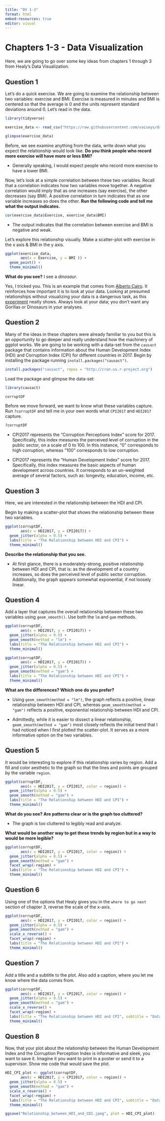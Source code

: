```yaml
---
title: "DV 1-3"
format: html
embed-resources: true
editor: visual
---
```


# Chapters 1-3 - Data Visualization

Here, we are going to go over some key ideas from chapters 1 through 3 from Healy's Data Visualization.

## Question 1

Let's do a quick exercise. We are going to examine the relationship between two variables: exercise and BMI. Exercise is measured in minutes and BMI is centered so that the average is 0 and the units represent standard deviations around 0. Let's read in the data.

```r
library(tidyverse)
```

```r
exercise_data <- read_csv("https://raw.githubusercontent.com/vaiseys/dav-course/main/Data/visualize_data.csv")

glimpse(exercise_data)
```

Before, we see examine anything from the data, write down what you expect the relationship would look like. **Do you think people who record more exercise will have more or less BMI?**

-   Generally speaking, I would expect people who record more exercise to have a lower BMI.

Now, let's look at a simple correlation between these two variables. Recall that a correlation indicates how two variables move together. A negative correlation would imply that as one increases (say exercise), the other decreases (say BMI). A positive correlation in turn indicates that as one variable increases so does the other. **Run the following code and tell me what the output indicates.**

```r
cor(exercise_data$Exercise, exercise_data$BMI)
```

-   The output indicates that the correlation between exercise and BMI is negative and weak.

Let's explore this relationship visually. Make a scatter-plot with exercise in the x axis & BMI in the y axis.

```r
ggplot(exercise_data,
       aes(x = Exercise, y = BMI )) +
  geom_point() +
  theme_minimal()
```

**What do you see?** I see a *dinosaur*.

Yes, I tricked you. This is an example that comes from [Alberto Cairo](https://twitter.com/AlbertoCairo). It reinforces how important it is to look at your data. Looking at presumed relationships without visualizing your data is a dangerous task, as this [experiment](https://genomebiology.biomedcentral.com/articles/10.1186/s13059-020-02133-w#article-info) neatly shows. Always look at your data; you don't want any Gorillas or Dinosaurs in your analyses.

## Question 2

Many of the ideas in these chapters were already familiar to you but this is an opportunity to go deeper and really understand how the machinery of ggplot works. We are going to be working with a data-set from the `causact` package that contains information about the Human Development Index (HDI) and Corruption Index (CPI) for different countries in 2017. Begin by installing the package running `install.packages("causact")`.

```r
install.packages("causact", repos = "http://cran.us.r-project.org")
```

Load the package and glimpse the data-set:

```r
library(causact)
```

```r
corruptDF
```

Before we move forward, we want to know what these variables capture. Run `?corruptDF` and tell me in your own words what `CPI2017` and `HDI2017` capture.

```r
?corruptDF
```

-   CPI2017 represents the "Corruption Perceptions Index" score for 2017. Specifically, this index measures the perceived level of corruption in the public sector, on a scale of 0 to 100. In this instance, "0" corresponds to high corruption, whereas "100" corresponds to low corruption.

-   CPI2017 represents the "Human Development Index" score for 2017. Specifically, this index measures the basic aspects of human development across countries. It corresponds to an un-weighted average of several factors, such as: longevity, education, income, etc.

## Question 3

Here, we are interested in the relationship between the HDI and CPI.

Begin by making a scatter-plot that shows the relationship between these two variables.

```r
ggplot(corruptDF, 
       aes(x = HDI2017, y = CPI2017)) +
  geom_jitter(alpha = 0.5) +
  labs(title = "The Relationship between HDI and CPI") +
  theme_minimal()
```

**Describe the relationship that you see.**

-   At first glance, there is a moderately-strong, positive relationship between HDI and CPI, that is: as the development of a country increases, so does the perceived level of public sector corruption. Additionally, the graph appears somewhat exponential, if not loosely linear.

## Question 4

Add a layer that captures the overall relationship between these two variables using `geom_smooth()`. Use both the `lm` and `gam` methods.

```r
ggplot(corruptDF, 
       aes(x = HDI2017, y = CPI2017)) +
  geom_jitter(alpha = 0.5) +
  geom_smooth(method = "lm") +
  labs(title = "The Relationship between HDI and CPI") +
  theme_minimal()
```

```r
ggplot(corruptDF, 
       aes(x = HDI2017, y = CPI2017)) +
  geom_jitter(alpha = 0.5) +
  geom_smooth(method = "gam") +
  labs(title = "The Relationship between HDI and CPI") +
  theme_minimal()
```

**What are the differences? Which one do you prefer?**

-   Using `geom_smooth(method = "lm")`, the graph reflects a positive, linear relationship between HDI and CPI, whereas `geom_smooth(method = "gam")` reflects a positive, exponential relationship between HDI and CPI.

-   Admittedly, while it is easier to dissect a linear relationship, `geom_smooth(method = "gam")` most closely reflects the initial trend that I had noticed when I first plotted the scatter-plot. It serves as a more informative option on the two variables.

## Question 5

It would be interesting to explore if this relationship varies by region. Add a fill and color aesthetic to the graph so that the lines and points are grouped by the variable `region`.

```r
ggplot(corruptDF, 
       aes(x = HDI2017, y = CPI2017, color = region)) +
  geom_jitter(alpha = 0.5) +
  geom_smooth(method = "gam") +
  labs(title = "The Relationship between HDI and CPI") +
  theme_minimal()
```

**What do you see? Are patterns clear or is the graph too cluttered?**

-   The graph is too cluttered to legibly read and analyze.

**What would be another way to get these trends by region but in a way to would be more legible?**

```r
ggplot(corruptDF, 
       aes(x = HDI2017, y = CPI2017, color = region)) +
  geom_jitter(alpha = 0.5) +
  geom_smooth(method = "gam") +
  facet_wrap(~region) +
  labs(title = "The Relationship between HDI and CPI") +
  theme_minimal()
```

## Question 6

Using one of the options that Healy gives you in the `where to go next` section of chapter 3, reverse the scale of the x-axis.

```r
ggplot(corruptDF, 
       aes(x = HDI2017, y = CPI2017, color = region)) +
  geom_jitter(alpha = 0.5) +
  geom_smooth(method = "gam") +
  scale_x_reverse() +
  facet_wrap(~region) +
  labs(title = "The Relationship between HDI and CPI") +
  theme_minimal()
```

## Question 7

Add a title and a subtitle to the plot. Also add a caption, where you let me know where the data comes from.

```r
ggplot(corruptDF, 
       aes(x = HDI2017, y = CPI2017, color = region)) +
  geom_jitter(alpha = 0.5) +
  geom_smooth(method = "gam") +
  scale_x_reverse() +
  facet_wrap(~region) +
  labs(title = "The Relationship between HDI and CPI", subtitle = "Data points are from 2017", caption = "Source: corruptDF from causact package.") +
  theme_minimal()
```

## Question 8

Now, that your plot about the relationship between the Human Development Index and the Corruption Perception Index is informative and sleek, you want to save it. Imagine it you want to print in a poster or send it to a supervisor. Show me code that would save the plot.

```r
HDI_CPI_plot <- ggplot(corruptDF, 
       aes(x = HDI2017, y = CPI2017, color = region)) +
  geom_jitter(alpha = 0.5) +
  geom_smooth(method = "gam") +
  scale_x_reverse() +
  facet_wrap(~region) +
  labs(title = "The Relationship between HDI and CPI", subtitle = "Data points are from 2017", caption = "Source: corruptDF from causact package.") +
  theme_minimal()

ggsave("Relationship_between_HDI_and_CDI.jpeg", plot = HDI_CPI_plot)
```
